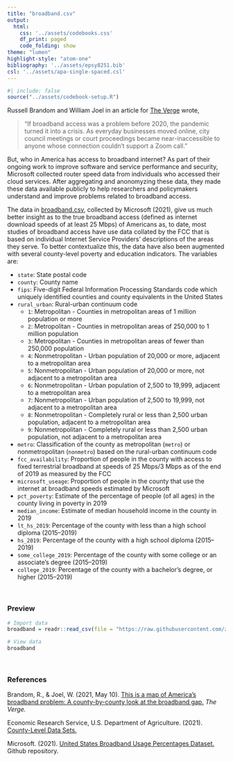 ```yaml
---
title: "broadband.csv"
output: 
  html:
    css: '../assets/codebooks.css'
    df_print: paged
    code_folding: show
theme: "lumen"
highlight-style: "atom-one"
bibliography: '../assets/epsy8251.bib'
csl: '../assets/apa-single-spaced.csl'
---
```



```r
#| include: false
source("../assets/codebook-setup.R")
```

Russell Brandom and William Joel in an article for [The Verge](https://www.theverge.com/22418074/broadband-gap-america-map-county-microsoft-data) wrote, 

> "If broadband access was a problem before 2020, the pandemic turned it into a crisis. As everyday businesses moved online, city council meetings or court proceedings became near-inaccessible to anyone whose connection couldn’t support a Zoom call." 

But, who in America has access to broadband internet? As part of their ongoing work to improve software and service performance and security, Microsoft collected router speed data from individuals who accessed their cloud services. After aggregating and anonomyzing these data, they made these data available publicly to help researchers and policymakers understand and improve problems related to broadband access. 

The data in [broadband.csv](https://raw.githubusercontent.com/zief0002/rustic-penguin/main/data/broadband.csv), collected by Microsoft (2021), give us much better insight as to the true broadband access (defined as internet download speeds of at least 25 Mbps) of Americans as, to date, most studies of broadband access have use data collated by the FCC that is based on individual Internet Service Providers' descriptions of the areas they serve. To better contextualize this, the data have also been augmented with several county-level poverty and education indicators. The variables are:

- `state`: State postal code
- `county`: County name
- `fips`: Five-digit Federal Information Processing Standards code which uniquely identified counties and county equivalents in the United States
- `rural_urban`: Rural-urban continuum code
    + `1`: Metropolitan - Counties in metropolitan areas of 1 million population or more
    + `2`: Metropolitan - Counties in metropolitan areas of 250,000 to 1 million population
    + `3`: Metropolitan - Counties in metropolitan areas of fewer than 250,000 population
    + `4`: Nonmetropolitan - Urban population of 20,000 or more, adjacent to a metropolitan area
    + `5`: Nonmetropolitan - Urban population of 20,000 or more, not adjacent to a metropolitan area
    + `6`: Nonmetropolitan - Urban population of 2,500 to 19,999, adjacent to a metropolitan area
    + `7`: Nonmetropolitan - Urban population of 2,500 to 19,999, not adjacent to a metropolitan area
    + `8`: Nonmetropolitan - Completely rural or less than 2,500 urban population, adjacent to a metropolitan area
    + `9`: Nonmetropolitan - Completely rural or less than 2,500 urban population, not adjacent to a metropolitan area
- `metro`: Classification of the county as metropolitan (`metro`) or nonmetropolitan (`nonmetro`) based on the rural-urban continuum code
- `fcc_availability`: Proportion of people in the county with access to fixed terrestrial broadband at speeds of 25 Mbps/3 Mbps as of the end of 2019 as measured by the FCC
- `microsoft_useage`: Proportion of people in the county that use the internet at broadband speeds estimated by Microsoft
- `pct_poverty`: Estimate of the percentage of people (of all ages) in the county living in poverty in 2019
- `median_income`: Estimate of median household income in the county in 2019
- `lt_hs_2019`: Percentage of the county with less than a high school diploma (2015--2019)
- `hs_2019`: Percentage of the county with a high school diploma (2015--2019)
- `some_college_2019`: Percentage of the county with some college or an associate's degree (2015--2019)
- `college_2019`: Percentage of the county with a bachelor's degree, or higher (2015--2019)

<br />


### Preview

```r
# Import data
broadband = readr::read_csv(file = "https://raw.githubusercontent.com/zief0002/rustic-penguin/main/data/broadband.csv")

# View data
broadband
```

<br />


### References


Brandom, R., &amp; Joel, W. (2021, May 10). [This is a map of America's broadband problem: A county-by-county look at the broadband gap.](https://www.theverge.com/22418074/broadband-gap-america-map-county-microsoft-data) *The Verge.*

Economic Research Service, U.S. Department of Agriculture. (2021). [County-Level Data Sets.](https://www.ers.usda.gov/data-products/county-level-data-sets/download-data/)

Microsoft. (2021). [United States Broadband Usage Percentages Dataset.](https://github.com/microsoft/USBroadbandUsagePercentages) Github repository.

<br />

